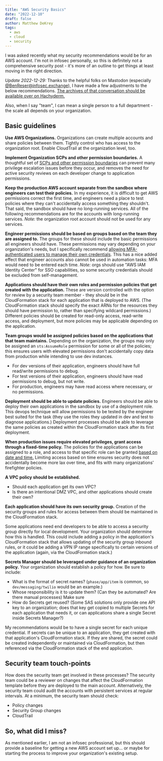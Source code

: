 ```yaml
---
title: "AWS Security Basics"
date: "2022-12-10"
draft: false
author: Matthew DeKrey
tags:
  - aws
  - cloud
  - security
---
```


I was asked recently what my security recommendations would be for an AWS account. I'm not in infosec personally, so
this is definitely not a comprehensive security post - it's more of an outline to get things at least moving in the right
direction.

*Update 2022-12-29:* Thanks to the helpful folks on Mastodon (especially [@BenReser@infosec.exchange](https://infosec.exchange/@BenReser)),
I have made a few adjustments to the below recommendations. [The archives of that conversation should be available over on Hachyderm.](https://hachyderm.io/@mdekrey/109502292920272436)

Also, when I say "team", I can mean a single person to a full department - the scale all depends on your organization.

## Basic guidelines

**Use AWS Organizations.** Organizations can create multiple accounts and share policies between them. Tightly control
who has access to the organization root. Enable CloudTrail at the organization level, too.

**Implement Organization SCPs and other permission boundaries.** A thoughtful set of [SCPs and other permission boundaries](https://docs.aws.amazon.com/IAM/latest/UserGuide/access_policies_boundaries.html)
can prevent many privilege escalation issues before they occur, and removes the need for active security reviews on
each developer change to application permissions.

**Keep the production AWS account separate from the sandbox where engineers can test their policies.** In my
experience, it is difficult to get AWS permissions correct the first time, and engineers need a place to test policies
where they can't accidentally access something they shouldn't. That said, the sandbox should have no long-running
services. All of the following recommendations are for the accounts with long-running services. _Note:_ the
organization root account should not be used for any services.

**Engineer permissions should be based on groups based on the team they are assigned to.** The groups for
these should include the basic permissions all engineers should have. These permissions may vary depending on your
organization's needs, but I specifically recommend [allowing MFA-authenticated users to manage their own credentials](https://docs.aws.amazon.com/IAM/latest/UserGuide/reference_policies_examples_aws_my-sec-creds-self-manage.html).
This has a nice added effect that engineer accounts also cannot be used in automation tasks: MFA would need to be
entered each time. _Note:_ orgs should use "AWS IAM Identity Center" for SSO capabilities, so some security credentials
should be excluded from self-management.

**Applications should have their own roles and permission policies that get created with the application.** These are
version controlled with the option for review by a security team member - they should be in the CloudFormation stack for
each application that is deployed to AWS. (The CloudFormation stack should specify the exact ARNs for the resources they
should have permission to, rather than specifying wildcard permissions.) Different policies should be created for
read-only access, read-write access, and deployment, but more policies may be applicable depending on the application.

**Team groups would be assigned policies based on the applications that that team maintains.** Depending on the
organization, the groups may only be assigned an `sts:AssumeRole` permission for some or all of the policies; this
ensures users with elevated permissions don't accidentally copy data from production while intending to use dev
instances.

- For dev versions of their application, engineers should have full read/write permissions to debug.
- For test versions of their application, engineers should have read permissions to debug, but not write.
- For production, engineers may have read access where necessary, or no permissions.

**Deployment should be able to update policies.** Engineers should be able to deploy their own applications in the
sandbox by use of a deployment role. This devops technique will allow permissions to be tested by the engineer best
suited for the task (they use the roles they updated in dev and test to diagnose applications.) Deployment processes
should be able to leverage the same policies as created within the CloudFormation stack after its first deployment.

**When production issues require elevated privileges, grant access through a fixed-time policy.** The policies for the
applications can be assigned to a role, and access to that specific role can be granted [based on date and time.](https://docs.aws.amazon.com/IAM/latest/UserGuide/reference_policies_examples_aws-dates.html)
Limiting access based on time ensures security does not accidentally become more lax over time, and fits with many
organizations' firefighter policies.

**A VPC policy should be established.**

- Should each application get its own VPC?
- Is there an intentional DMZ VPC, and other applications should create their own?

**Each application should have its own security group.** Creation of the security groups and rules for access between
them should be maintained in the CloudFormation stack.

Some applications need end developers to be able to access a security group directly for local development. Your
organization should determine how this is handled. This could include adding a policy in the application's
CloudFormation stack that allows updating of the security group inbound rules, or it could be adding a VPN IP range
specifically to certain versions of the application (again, via the CloudFormation stack.)

**Secrets Manager should be leveraged under guidance of an organization policy.** Your organization should establish a
policy for how. Be sure to include:

- What is the format of secret names? (`phase/app/item` is common, so `dev/messaging/twilio` would be an example.)
- Whose responsibility is it to update them? (Can they be automated? Are there manual processes) Make sure
- How do Secrets get reused? (Some SAS solutions only provide one API key to an organization; does that key get copied to multiple Secrets for each application that needs it, or can applications share a single Secret inside Secrets Manager?)

My recommendations would be to have a single secret for each unique credential. If secrets can be unique to an
application, they get created with that application's CloudFormation stack. If they are shared, the secret could be
created independently or maintained via CloudFormation, but then referenced via the CloudFormation stack of the end
application.

## Security team touch-points

How does the security team get involved in these processes? The security team could be a reviewer on changes
that affect the CloudFormation template before they are deployed to the main account. Alternatively, the security team
could audit the accounts with persistent services at regular intervals. At a minimum, the security team should check:

- Policy changes
- Security Group changes
- CloudTrail

## So, what did I miss?

As mentioned earlier, I am not an infosec professional, but this should provide a baseline for getting a new AWS account
set up... or maybe for starting the process to improve your organization's existing setup.
